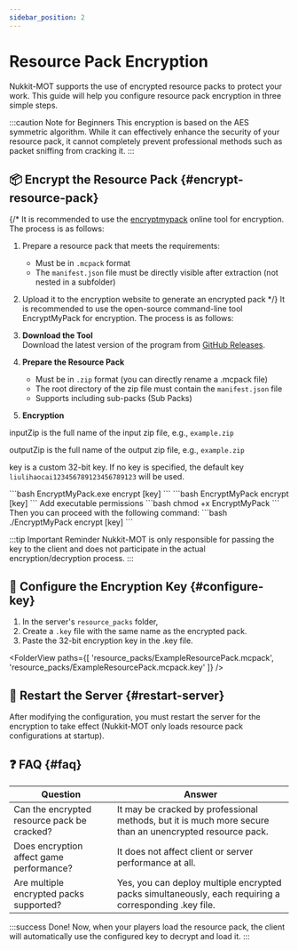 ```yaml
---
sidebar_position: 2
---
```



# Resource Pack Encryption

Nukkit-MOT supports the use of encrypted resource packs to protect your work. This guide will help you configure resource pack encryption in three simple steps.

:::caution Note for Beginners
This encryption is based on the AES symmetric algorithm. While it can effectively enhance the security of your resource pack, it cannot completely prevent professional methods such as packet sniffing from cracking it.
:::

## 📦 Encrypt the Resource Pack \{#encrypt-resource-pack}
{/* It is recommended to use the [encryptmypack](https://encryptmypack.com) online tool for encryption. The process is as follows:
1. Prepare a resource pack that meets the requirements:
   - Must be in `.mcpack` format
   - The `manifest.json` file must be directly visible after extraction (not nested in a subfolder)
2. Upload it to the encryption website to generate an encrypted pack */}
It is recommended to use the open-source command-line tool EncryptMyPack for encryption. The process is as follows:

1. **Download the Tool**  
   Download the latest version of the program from [GitHub Releases](https://github.com/AllayMC/EncryptMyPack/releases/latest).
2. **Prepare the Resource Pack**  
   - Must be in `.zip` format (you can directly rename a .mcpack file)
   - The root directory of the zip file must contain the `manifest.json` file
   - Supports including sub-packs (Sub Packs)
3. **Encryption**

inputZip is the full name of the input zip file, e.g., `example.zip`

outputZip is the full name of the output zip file, e.g., `example.zip`

key is a custom 32-bit key. If no key is specified, the default key `liulihaocai123456789123456789123` will be used.

<Tabs groupId="operating-systems">
  <TabItem value="win" label="Windows">
```bash
EncryptMyPack.exe encrypt <inputZip> <outputZip> [key]
```
  </TabItem>
  <TabItem value="mac" label="macOS">
```bash
EncryptMyPack encrypt <inputZip> <outputZip> [key]
```
</TabItem>
  <TabItem value="linux" label="Linux">
Add executable permissions
```bash
chmod +x EncryptMyPack
```
Then you can proceed with the following command:
```bash
./EncryptMyPack encrypt <inputZip> <outputZip> [key]
```
</TabItem>
</Tabs>

:::tip Important Reminder
Nukkit-MOT is only responsible for passing the key to the client and does not participate in the actual encryption/decryption process.
:::

## 🔑 Configure the Encryption Key \{#configure-key}
1. In the server's `resource_packs` folder,
2. Create a `.key` file with the same name as the encrypted pack.
3. Paste the 32-bit encryption key in the .key file.

<FolderView
  paths={[
    'resource_packs/ExampleResourcePack.mcpack',
    'resource_packs/ExampleResourcePack.mcpack.key'
  ]}
/>

## 🔄 Restart the Server \{#restart-server}
After modifying the configuration, you must restart the server for the encryption to take effect (Nukkit-MOT only loads resource pack configurations at startup).

## ❓ FAQ \{#faq}
| Question | Answer |
|------|------|
| Can the encrypted resource pack be cracked? | It may be cracked by professional methods, but it is much more secure than an unencrypted resource pack. |
| Does encryption affect game performance? | It does not affect client or server performance at all. |
| Are multiple encrypted packs supported? | Yes, you can deploy multiple encrypted packs simultaneously, each requiring a corresponding .key file. |

:::success Done!
Now, when your players load the resource pack, the client will automatically use the configured key to decrypt and load it.
:::
